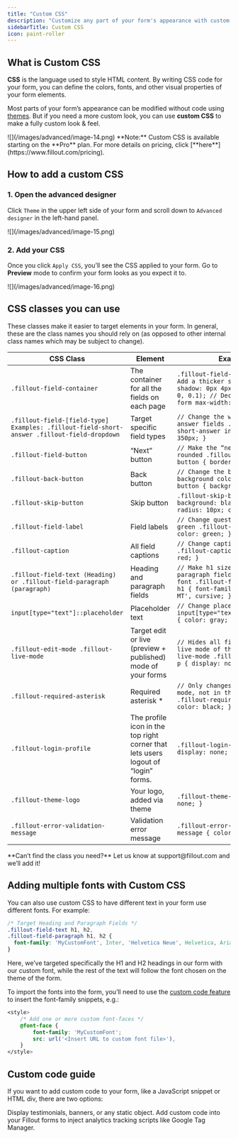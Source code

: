 ```yaml
---
title: "Custom CSS"
description: "Customize any part of your form's appearance with custom CSS. This feature is shared across all forms with the same theme."
sidebarTitle: Custom CSS
icon: paint-roller
---
```


## What is Custom CSS

**CSS** is the language used to style HTML content. By writing CSS code for your form, you can define the colors, fonts, and other visual properties of your form elements.

Most parts of your form’s appearance can be modified without code using [themes](/themes). But if you need a more custom look, you can use **custom CSS** to make a fully custom look & feel.

<Frame style={{ width: '528px' , height: '256px' }}>
  ![](/images/advanced/image-14.png)
</Frame>

<Note>
  **Note:** Custom CSS is available starting on the **Pro** plan. For more details on pricing, click [**here**](https://www.fillout.com/pricing).
</Note>

## How to add a custom CSS

### 1. Open the advanced designer
  Click `Theme` in the upper left side of your form and scroll down to `Advanced designer` in the left-hand panel.

<Frame style={{ width: '384px' , height: '173px' }}>
  ![](/images/advanced/image-15.png)
</Frame>

### 2. Add your CSS

Once you click `Apply CSS`, you’ll see the CSS applied to your form. Go to **Preview** mode to confirm your form looks as you expect it to.

<Frame style={{ width: '528px' , height: '351px' }}>
  ![](/images/advanced/image-16.png)
</Frame>

## CSS classes you can use

These classes make it easier to target elements in your form. In general, these are the class names you should rely on (as opposed to other internal class names which may be subject to change).

| CSS Class | Element | Example |
| --- | --- | --- |
| `.fillout-field-container` | The container for all the fields on each page | `.fillout-field-container { // Add a thicker shadow box-shadow: 0px 4px 8px rgba(0, 0, 0, 0.1); // Decrease width of form max-width: 450px; }` |
| `.fillout-field-[field-type] Examples: .fillout-field-short-answer .fillout-field-dropdown` | Target specific field types | `// Change the width of short answer fields .fillout-field-short-answer input { max-width: 350px; } `|
| `.fillout-field-button` | “Next” button | `// Make the “next” button rounded .fillout-field-button button { border-radius: 100px }` |
| `.fillout-back-button` | Back button | `// Change the back button background color .fillout-back-button { background: blue; }` |
| `.fillout-skip-button` | Skip button | `.fillout-skip-button button { background: black; border-radius: 10px; color: white; }` |
| `.fillout-field-label` | Field labels | `// Change question labels to green .fillout-field-label p { color: green; }` |
| `.fillout-caption` | All field captions | `// Change captions to red .fillout-caption p { color: red; }` |
| `.fillout-field-text (Heading) or .fillout-field-paragraph (paragraph)` | Heading and paragraph fields | `// Make h1 size text in paragraph field have different font .fillout-field-paragraph h1 { font-family: 'Brush Script MT', cursive; }` |
| `input[type="text"]::placeholder` | Placeholder text | `// Change placeholder color input[type="text"]::placeholder { color: gray; }` |
| `.fillout-edit-mode .fillout-live-mode` | Target edit or live (preview + published) mode of your forms | `// Hides all field labels in live mode of the form .fillout-live-mode .fillout-field-label p { display: none; }` |
| `.fillout-required-asterisk` | Required asterisk \* | `// Only changes in preview/live mode, not in the editor .fillout-required-asterisk { color: black; }` |
| `.fillout-login-profile` | The profile icon in the top right corner that lets users logout of “login” forms. | `.fillout-login-profile { display: none; }` |
| `.fillout-theme-logo` | Your logo, added via theme | `.fillout-theme-logo { display: none; }` |
| `.fillout-error-validation-message` | Validation error message | `.fillout-error-validation-message { color: black; }` |

<Check>
  **Can’t find the class you need?** Let us know at support@fillout.com and we’ll add it!
</Check>

## Adding multiple fonts with Custom CSS

You can also use custom CSS to have different text in your form use different fonts. For example:

```css
/* Target Heading and Paragraph Fields */
.fillout-field-text h1, h2,
.fillout-field-paragraph h1, h2 {
  font-family: 'MyCustomFont', Inter, 'Helvetica Neue', Helvetica, Arial, sans-serif;
}
```

Here, we’ve targeted specifically the H1 and H2 headings in our form with our custom font, while the rest of the text will follow the font chosen on the theme of the form.

To import the fonts into the form, you’ll need to use the [custom code feature](/custom-code) to insert the font-family snippets, e.g.:

```css
<style>
	/* Add one or more custom font-faces */
	@font-face {
	    font-family: 'MyCustomFont';
	    src: url('<Insert URL to custom font file>'),
	}
</style>
```

## Custom code guide

If you want to add custom code to your form, like a JavaScript snippet or HTML div, there are two options:

<CardGroup cols={3}>
  <Card title="HTML and CSS form field" icon="display-code" iconType="regular" color="#FFC738" href="/html-css">
  Display testimonials, banners, or any static object.
  </Card>
 <Card title="Custom code" icon="rectangle-code" iconType="regular" color="#FFC738" href="/custom-code">
  Add custom code into your Fillout forms to inject analytics tracking scripts like Google Tag Manager.
  </Card>
</CardGroup>

